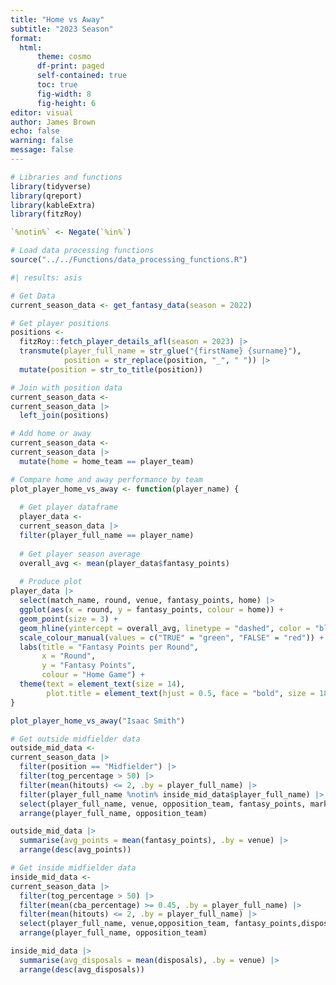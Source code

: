 ```yaml
---
title: "Home vs Away"
subtitle: "2023 Season"
format:
  html:
      theme: cosmo
      df-print: paged
      self-contained: true
      toc: true
      fig-width: 8
      fig-height: 6
editor: visual
author: James Brown
echo: false
warning: false
message: false
---
```


```r
# Libraries and functions
library(tidyverse)
library(qreport)
library(kableExtra)
library(fitzRoy)

`%notin%` <- Negate(`%in%`)

# Load data processing functions
source("../../Functions/data_processing_functions.R")
```

```r
#| results: asis

# Get Data
current_season_data <- get_fantasy_data(season = 2022)

# Get player positions
positions <-
  fitzRoy::fetch_player_details_afl(season = 2023) |> 
  transmute(player_full_name = str_glue("{firstName} {surname}"),
            position = str_replace(position, "_", " ")) |> 
  mutate(position = str_to_title(position))

# Join with position data
current_season_data <-
current_season_data |> 
  left_join(positions)

# Add home or away
current_season_data <-
current_season_data |> 
  mutate(home = home_team == player_team)
```

```r
# Compare home and away performance by team
plot_player_home_vs_away <- function(player_name) {
  
  # Get player dataframe
  player_data <-
  current_season_data |> 
  filter(player_full_name == player_name)
  
  # Get player season average
  overall_avg <- mean(player_data$fantasy_points)
    
  # Produce plot
player_data |> 
  select(match_name, round, venue, fantasy_points, home) |> 
  ggplot(aes(x = round, y = fantasy_points, colour = home)) +
  geom_point(size = 3) +
  geom_hline(yintercept = overall_avg, linetype = "dashed", color = "black", size = 1) +
  scale_colour_manual(values = c("TRUE" = "green", "FALSE" = "red")) +
  labs(title = "Fantasy Points per Round",
       x = "Round",
       y = "Fantasy Points",
       colour = "Home Game") +
  theme(text = element_text(size = 14),
        plot.title = element_text(hjust = 0.5, face = "bold", size = 18))
}

plot_player_home_vs_away("Isaac Smith")
```

```r
# Get outside midfielder data
outside_mid_data <-
current_season_data |>
  filter(position == "Midfielder") |> 
  filter(tog_percentage > 50) |> 
  filter(mean(hitouts) <= 2, .by = player_full_name) |> 
  filter(player_full_name %notin% inside_mid_data$player_full_name) |> 
  select(player_full_name, venue, opposition_team, fantasy_points, marks) |>
  arrange(player_full_name, opposition_team)

outside_mid_data |> 
  summarise(avg_points = mean(fantasy_points), .by = venue) |> 
  arrange(desc(avg_points))

# Get inside midfielder data
inside_mid_data <-
current_season_data |> 
  filter(tog_percentage > 50) |> 
  filter(mean(cba_percentage) >= 0.45, .by = player_full_name) |> 
  filter(mean(hitouts) <= 2, .by = player_full_name) |> 
  select(player_full_name, venue,opposition_team, fantasy_points,disposals) |>
  arrange(player_full_name, opposition_team)

inside_mid_data |> 
  summarise(avg_disposals = mean(disposals), .by = venue) |> 
  arrange(desc(avg_disposals))
```
